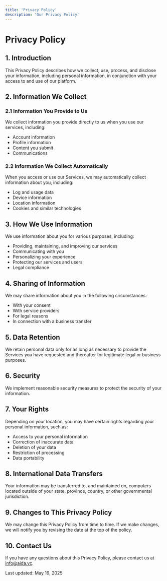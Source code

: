 ```yaml
---
title: 'Privacy Policy'
description: 'Our Privacy Policy'
---
```


# Privacy Policy

## 1. Introduction

This Privacy Policy describes how we collect, use, process, and disclose your information, including personal information, in conjunction with your access to and use of our platform.

## 2. Information We Collect

### 2.1 Information You Provide to Us

We collect information you provide directly to us when you use our services, including:
- Account information
- Profile information
- Content you submit
- Communications

### 2.2 Information We Collect Automatically

When you access or use our Services, we may automatically collect information about you, including:
- Log and usage data
- Device information
- Location information
- Cookies and similar technologies

## 3. How We Use Information

We use information about you for various purposes, including:
- Providing, maintaining, and improving our services
- Communicating with you
- Personalizing your experience
- Protecting our services and users
- Legal compliance

## 4. Sharing of Information

We may share information about you in the following circumstances:
- With your consent
- With service providers
- For legal reasons
- In connection with a business transfer

## 5. Data Retention

We retain personal data only for as long as necessary to provide the Services you have requested and thereafter for legitimate legal or business purposes.

## 6. Security

We implement reasonable security measures to protect the security of your information.

## 7. Your Rights

Depending on your location, you may have certain rights regarding your personal information, such as:
- Access to your personal information
- Correction of inaccurate data
- Deletion of your data
- Restriction of processing
- Data portability

## 8. International Data Transfers

Your information may be transferred to, and maintained on, computers located outside of your state, province, country, or other governmental jurisdiction.

## 9. Changes to This Privacy Policy

We may change this Privacy Policy from time to time. If we make changes, we will notify you by revising the date at the top of the policy.

## 10. Contact Us

If you have any questions about this Privacy Policy, please contact us at info@aida.vc.

Last updated: May 19, 2025

